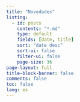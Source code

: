 ```yaml
---
title: "Novedades"
listing:
  - id: posts
    contents: "*.md"
    type: default
    fields: [date, title]
    sort: "date desc"
    sort-ui: false
    filter-ui: false
    page-size: 36             
page-layout: full
title-block-banner: false
comments: false
toc: false
lang: es
---
```


::: {#posts}
:::

